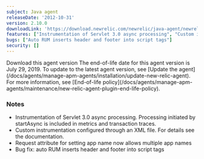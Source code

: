 ```yaml
---
subject: Java agent
releaseDate: '2012-10-31'
version: 2.10.0
downloadLink: 'https://download.newrelic.com/newrelic/java-agent/newrelic-agent/2.10.0/'
features: ["Instrumentation of Servlet 3.0 async processing", "Custom instrumentation configured through an XML file", "Request attribute for setting app name now allows multiple app names"]
bugs: ["Auto RUM inserts header and footer into script tags"]
security: []
---
```

<ButtonGroup>
  <ButtonLink
    role="button"
    to="https://download.newrelic.com/newrelic/java-agent/newrelic-agent/2.10.0/"
    variant="primary"
  >
    Download this agent version
  </ButtonLink>
</ButtonGroup>

<Callout variant="important">
  The end-of-life date for this agent version is July 29, 2019. To update to the latest agent version, see [Update the agent](/docs/agents/manage-apm-agents/installation/update-new-relic-agent). For more information, see [End-of-life policy](/docs/agents/manage-apm-agents/maintenance/new-relic-agent-plugin-end-life-policy).
</Callout>

### Notes

* Instrumentation of Servlet 3.0 async processing. Processing initiated by startAsync is included in metrics and transaction traces.
* Custom instrumentation configured through an XML file. For details see the documentation.
* Request attribute for setting app name now allows multiple app names
* Bug fix: auto RUM inserts header and footer into script tags
